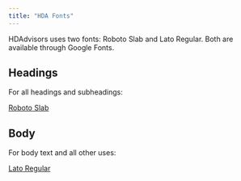 ```yaml
---
title: "HDA Fonts"
---
```


HDAdvisors uses two fonts: Roboto Slab and Lato Regular. Both are available through Google Fonts.

## Headings

For all headings and subheadings:

[Roboto Slab](https://fonts.google.com/specimen/Roboto+Slab)

## Body

For body text and all other uses:

[Lato Regular](https://fonts.google.com/specimen/Lato)